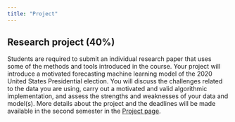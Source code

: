 ```yaml
---
title: "Project"
---
```


## Research project (40%)
Students are required to submit an individual research paper that uses some of the methods and tools introduced in the course.
Your project will introduce a motivated forecasting machine learning model of the 2020 United States Presidential election.
You will discuss the challenges related to the data you are using, carry out a motivated and valid algorithmic implementation, and assess the strengths and weaknesses of your data and model(s).
More details about the project and the deadlines will be made available in the second semester in the [Project page](tba.html).


